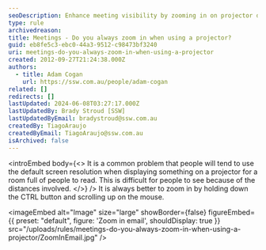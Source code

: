 ```yaml
---
seoDescription: Enhance meeting visibility by zooming in on projector displays to ensure clear reading from a distance.
type: rule
archivedreason:
title: Meetings - Do you always zoom in when using a projector?
guid: eb8fe5c3-ebc0-44a3-9512-c98473bf3240
uri: meetings-do-you-always-zoom-in-when-using-a-projector
created: 2012-09-27T21:24:38.000Z
authors:
  - title: Adam Cogan
    url: https://ssw.com.au/people/adam-cogan
related: []
redirects: []
lastUpdated: 2024-06-08T03:27:17.000Z
lastUpdatedBy: Brady Stroud [SSW]
lastUpdatedByEmail: bradystroud@ssw.com.au
createdBy: TiagoAraujo
createdByEmail: TiagoAraujo@ssw.com.au
isArchived: false
---
```


<introEmbed
  body={<>
It is a common problem that people will tend to use the default screen resolution when displaying something on a projector for a room full of people to read. This is difficult for people to see because of the distances involved.
  </>}
/>
It is always better to zoom in by holding down the CTRL button and scrolling up on the mouse.


<imageEmbed
  alt="Image"
  size="large"
  showBorder={false}
  figureEmbed={{
    preset: "default",
    figure: 'Zoom in email',
    shouldDisplay: true
  }}
  src="/uploads/rules/meetings-do-you-always-zoom-in-when-using-a-projector/ZoomInEmail.jpg"
/>
